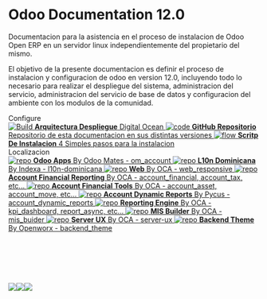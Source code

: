 
<Meta title="A. Basic Source/Introduction" />

<style>
  {`
    .subheading {
      --mediumdark: '#999999';
      font-weight: 900;
      font-size: 13px;
      color: #999;
      letter-spacing: 6px;
      line-height: 24px;
      text-transform: uppercase;
      margin-bottom: 12px;
      margin-top: 40px;
    }

    .link-list {
      display: grid;
      grid-template-columns: 1fr;
      grid-template-rows: 1fr 1fr;
      row-gap: 10px;
    }

    @media (min-width: 620px) {
      .link-list {
        row-gap: 20px;
        column-gap: 20px;
        grid-template-columns: 1fr 1fr;
      }
    }

    @media all and (-ms-high-contrast:none) {
    .link-list {
        display: -ms-grid;
        -ms-grid-columns: 1fr 1fr;
        -ms-grid-rows: 1fr 1fr;
      }
    }

    .link-item {
      display: block;
      padding: 20px 30px 20px 15px;
      border: 1px solid #00000010;
      border-radius: 5px;
      transition: background 150ms ease-out, border 150ms ease-out, transform 150ms ease-out;
      color: #333333;
      display: flex;
      align-items: flex-start;
    }

    .link-item:hover {
      border-color: #1EA7FD50;
      transform: translate3d(0, -3px, 0);
      box-shadow: rgba(0, 0, 0, 0.08) 0 3px 10px 0;
    }

    .link-item:active {
      border-color: #1EA7FD;
      transform: translate3d(0, 0, 0);
    }

    .link-item strong {
      font-weight: 700;
      display: block;
      margin-bottom: 2px;
    }

    .link-item img {
      height: 40px;
      width: 40px;
      margin-right: 15px;
      flex: none;
    }

    .link-item span {
      font-size: 14px;
      line-height: 20px;
    }

    .tip {
      display: inline-block;
      border-radius: 1em;
      font-size: 11px;
      line-height: 12px;
      font-weight: 700;
      background: #E7FDD8;
      color: #66BF3C;
      padding: 4px 12px;
      margin-right: 10px;
      vertical-align: top;
    }

    .tip-wrapper {
      font-size: 13px;
      line-height: 20px;
      margin-top: 40px;
      margin-bottom: 40px;
    }

    .tip-wrapper code {
      font-size: 12px;
      display: inline-block;
    }
  `}
</style>

# Odoo Documentation 12.0

Documentacion para la asistencia en el proceso de instalacion de Odoo Open ERP en un servidor linux independientemente del propietario del mismo.

El objetivo de la presente documentacion es definir el proceso de instalacion y configuracion de odoo en version 12.0, incluyendo todo lo necesario para realizar el despliegue del sistema, administracion del servicio, administracion del servicio de base de datos y configuracion del ambiente con los modulos de la comunidad.

<div className="subheading">Configure</div>

<div className="link-list">
  <a
    className="link-item"
    href="https://www.digitalocean.com/"
    target="_blank"
  >
    <img src={StackAlt} alt="Build" />
    <span>
      <strong>Arquitectura Despliegue</strong>
      Digital Ocean
    </span>
  </a>
  <a className="link-item" href="https://github.com/G02-Manuel/odoo-deployment-documentation" target="_blank">
    <img src={Code} alt="code" />
    <span>
      <strong>GitHub Repositorio</strong>
      Repositorio de esta documentacion en sus distintas versiones
    </span>
  </a>
  <a
    className="link-item"
    href="https://github.com/Yenthe666/InstallScript"
    target="_blank"
  >
    <img src={Flow} alt="flow" />
    <span>
      <strong>Scritp De Instalacion</strong>
      4 Simples pasos para la instalacion
    </span>
  </a>
</div>

<div className="subheading">Localizacion</div>

<div className="link-list">
  <a className="link-item" href="https://github.com/odoomates/odooapps/tree/12.0" target="_blank">
    <img src={Repo} alt="repo" />
    <span>
      <strong>Odoo Apps</strong>
      By Odoo Mates - om_account
    </span>
  </a>
  <a className="link-item" href="https://github.com/indexa-git/l10n-dominicana/tree/12.0" target="_blank">
    <img src={Repo} alt="repo" />
    <span>
      <strong>L10n Dominicana</strong>
      By Indexa - l10n-dominicana
    </span>
  </a>
  <a className="link-item" href="https://github.com/OCA/web/tree/12.0" target="_blank">
    <img src={Repo} alt="repo" />
    <span>
      <strong>Web</strong>
      By OCA - web_responsive
    </span>
  </a>
  <a className="link-item" href="https://github.com/OCA/account-financial-reporting/tree/12.0" target="_blank">
    <img src={Repo} alt="repo" />
    <span>
      <strong>Account Financial Reporting</strong>
      By OCA - account_financial, account_tax, etc...
    </span>
  </a>
  <a className="link-item" href="https://github.com/OCA/account-financial-tools/tree/12.0" target="_blank">
    <img src={Repo} alt="repo" />
    <span>
      <strong>Account Financial Tools</strong>
      By OCA - account_asset, account_move, etc...
    </span>
  </a>

  <a className="link-item" href="https://github.com/izzihector/account_dynamic_reports" target="_blank">
    <img src={Repo} alt="repo" />
    <span>
      <strong>Account Dynamic Reports</strong>
      By Pycus - account_dynamic_reports
    </span>
  </a>

  <a className="link-item" href="https://github.com/OCA/reporting-engine/tree/12.0" target="_blank">
    <img src={Repo} alt="repo" />
    <span>
      <strong>Reporting Engine</strong>
      By OCA - kpi_dashboard, report_async, etc...
    </span>
  </a>

  <a className="link-item" href="https://github.com/OCA/mis-builder/tree/12.0" target="_blank">
    <img src={Repo} alt="repo" />
    <span>
      <strong>MIS Builder</strong>
      By OCA - mis_buider
    </span>
  </a>

  <a className="link-item" href="https://github.com/OCA/server-ux/tree/12.0" target="_blank">
    <img src={Repo} alt="repo" />
    <span>
      <strong>Server UX</strong>
      By OCA - server-ux
    </span>
  </a>

  <a className="link-item" href="https://github.com/Openworx/backend_theme/tree/12.0" target="_blank">
    <img src={Repo} alt="repo" />
    <span>
      <strong>Backend Theme</strong>
      By Openworx - backend_theme
    </span>
  </a>
</div>
<br/>
<br/>
<br/>
<br/>
<br/>
<br/>
<footer>
  <img style={{ width: 100, height: 100 }} src={OdooLogo} /><img style={{  width: 150, height: 100 }} src={OcaLogo} /><img style={{  width: 140, height: 130 }} src={CaribeLogo} />
</footer>

